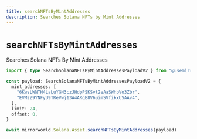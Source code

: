 ```yaml
---
title: searchNFTsByMintAddresses
description: Searches Solana NFTs by Mint Addresses
---
```


# `searchNFTsByMintAddresses`

Searches Solana NFTs By Mint Addresses

```ts
import { type SearchSolanaNFTsByMintAddressesPayloadV2 } from "@usemirrorworld/web3.js"

const payload: SearchSolanaNFTsByMintAddressesPayloadV2 = {
  mint_addresses: [
    "6KwsLWNTH4LaLuYGH3czJHdpPSKSvt2eAaSWhbVo3Zbr",
    "EVMzZ9YNFyU9TReVwj13A4ARqE8V6uimSVfikxUSAAv4",
  ],
  limit: 24,
  offset: 0,
}

await mirrorworld.Solana.Asset.searchNFTsByMintAddresses(payload)
```
